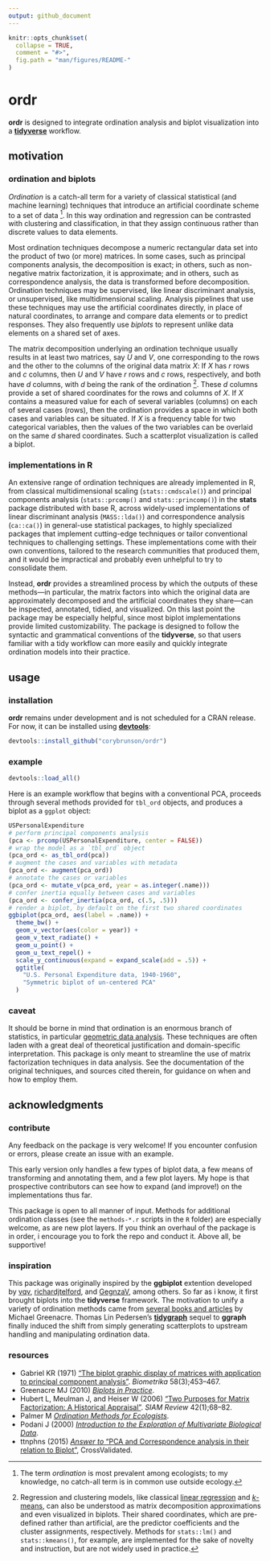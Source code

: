 ```yaml
---
output: github_document
---
```


<!-- edit README.rmd -->

```r
knitr::opts_chunk$set(
  collapse = TRUE,
  comment = "#>",
  fig.path = "man/figures/README-"
)
```

# ordr

**ordr** is designed to integrate ordination analysis and biplot visualization into a [**tidyverse**](https://github.com/tidyverse/tidyverse) workflow.

## motivation

### ordination and biplots

_Ordination_ is a catch-all term for a variety of classical statistical (and machine learning) techniques that introduce an artificial coordinate scheme to a set of data [^ordination]. In this way ordination and regression can be contrasted with clustering and classification, in that they assign continuous rather than discrete values to data elements.

Most ordination techniques decompose a numeric rectangular data set into the product of two (or more) matrices. In some cases, such as principal components analysis, the decomposition is exact; in others, such as non-negative matrix factorization, it is approximate; and in others, such as correspondence analysis, the data is transformed before decomposition.
Ordination techniques may be supervised, like linear discriminant analysis, or unsupervised, like multidimensional scaling.
Analysis pipelines that use these techniques may use the artificial coordinates directly, in place of natural coordinates, to arrange and compare data elements or to predict responses. They also frequently use _biplots_ to represent unlike data elements on a shared set of axes.

The matrix decomposition underlying an ordination technique usually results in at least two matrices, say $U$ and $V$, one corresponding to the rows and the other to the columns of the original data matrix $X$: If $X$ has $r$ rows and $c$ columns, then $U$ and $V$ have $r$ rows and $c$ rows, respectively, and both have $d$ columns, with $d$ being the rank of the ordination [^lm-kmeans].
These $d$ columns provide a set of shared coordinates for the rows and columns of $X$. If $X$ contains a measured value for each of several variables (columns) on each of several cases (rows), then the ordination provides a space in which both cases and variables can be situated. If $X$ is a frequency table for two categorical variables, then the values of the two variables can be overlaid on the same $d$ shared coordinates. Such a scatterplot visualization is called a biplot.

### implementations in R

An extensive range of ordination techniques are already implemented in R, from classical multidimensional scaling (`stats::cmdscale()`) and principal components analysis (`stats::prcomp()` and `stats::princomp()`) in the **stats** package distributed with base R, across widely-used implementations of linear discriminant analysis (`MASS::lda()`) and correspondence analysis (`ca::ca()`) in general-use statistical packages, to highly specialized packages that implement cutting-edge techniques or tailor conventional techniques to challenging settings. These implementations come with their own conventions, tailored to the research communities that produced them, and it would be impractical and probably even unhelpful to try to consolidate them.

Instead, **ordr** provides a streamlined process by which the outputs of these methods&mdash;in particular, the matrix factors into which the original data are approximately decomposed and the artificial coordinates they share&mdash;can be inspected, annotated, tidied, and visualized. On this last point the package may be especially helpful, since most biplot implementations provide limited customizability. The package is designed to follow the syntactic and grammatical conventions of the **tidyverse**, so that users familiar with a tidy workflow can more easily and quickly integrate ordination models into their practice.

[^ordination]: The term _ordination_ is most prevalent among ecologists; to my knowledge, no catch-all term is in common use outside ecology.
[^svd]: Methods for `eigen()` and `svd()` decompositions are included in **ordr** for illustration. In practice, the interpretation of their output depends on the theoretical framework in which they are used.
[^lm-kmeans]: Regression and clustering models, like classical [linear regression](http://www.multivariatestatistics.org/chapter2.html) and [_k_-means](http://joelcadwell.blogspot.com/2015/08/matrix-factorization-comes-in-many.html), can also be understood as matrix decomposition approximations and even visualized in biplots. Their shared coordinates, which are pre-defined rather than artificial, are the predictor coefficients and the cluster assignments, respectively. Methods for `stats::lm()` and `stats::kmeans()`, for example, are implemented for the sake of novelty and instruction, but are not widely used in practice.

## usage

### installation

**ordr** remains under development and is not scheduled for a CRAN release. For now, it can be installed using [**devtools**](https://github.com/r-lib/devtools):

```r
devtools::install_github("corybrunson/ordr")
```

### example

```r
devtools::load_all()
```

Here is an example workflow that begins with a conventional PCA, proceeds through several methods provided for `tbl_ord` objects, and produces a biplot as a `ggplot` object:

```r
USPersonalExpenditure
# perform principal components analysis
(pca <- prcomp(USPersonalExpenditure, center = FALSE))
# wrap the model as a `tbl_ord` object
(pca_ord <- as_tbl_ord(pca))
# augment the cases and variables with metadata
(pca_ord <- augment(pca_ord))
# annotate the cases or variables
(pca_ord <- mutate_v(pca_ord, year = as.integer(.name)))
# confer inertia equally between cases and variables
(pca_ord <- confer_inertia(pca_ord, c(.5, .5)))
# render a biplot, by default on the first two shared coordinates
ggbiplot(pca_ord, aes(label = .name)) +
  theme_bw() +
  geom_v_vector(aes(color = year)) +
  geom_v_text_radiate() +
  geom_u_point() +
  geom_u_text_repel() +
  scale_y_continuous(expand = expand_scale(add = .5)) +
  ggtitle(
    "U.S. Personal Expenditure data, 1940-1960",
    "Symmetric biplot of un-centered PCA"
  )
```

### caveat

It should be borne in mind that ordination is an enormous branch of statistics, in particular [geometric data analysis](https://www.springer.com/us/book/9781402022357). These techniques are often laden with a great deal of theoretical justification and domain-specific interpretation.
This package is only meant to streamline the use of matrix factorization techniques in data analysis.
See the documentation of the original techniques, and sources cited therein, for guidance on when and how to employ them.

## acknowledgments

### contribute

Any feedback on the package is very welcome! If you encounter confusion or errors, please create an issue with an example.

This early version only handles a few types of biplot data, a few means of transforming and annotating them, and a few plot layers. My hope is that prospective contributors can see how to expand (and improve!) on the implementations thus far.

This package is open to all manner of input.
Methods for additional ordination classes (see the `methods-*.r` scripts in the `R` folder) are especially welcome, as are new plot layers.
If you think an overhaul of the package is in order, i encourage you to fork the repo and conduct it.
Above all, be supportive!

### inspiration

This package was originally inspired by the **ggbiplot** extention developed by [vqv](https://github.com/vqv/ggbiplot), [richardjtelford](https://github.com/richardjtelford/ggbiplot), and [GegnzaV](https://github.com/GegznaV/ggbiplot), among others. So far as i know, it first brought biplots into the **tidyverse** framework.
The motivation to unify a variety of ordination methods came from [several books and articles](https://www.barcelonagse.eu/research/publications/all?author=Michael%20Greenacre) by Michael Greenacre.
Thomas Lin Pedersen's [**tidygraph**](https://github.com/thomasp85/tidygraph) sequel to **ggraph** finally induced the shift from simply generating scatterplots to upstream handling and manipulating ordination data.

### resources

- Gabriel KR (1971) ["The biplot graphic display of matrices with application to principal component analysis"](https://academic.oup.com/biomet/article-abstract/58/3/453/233361). _Biometrika_ 58(3);453&ndash;467.
- Greenacre MJ (2010) [_Biplots in Practice_](http://www.multivariatestatistics.org/biplots.html).
- Hubert L, Meulman J, and Heiser W (2006) ["Two Purposes for Matrix Factorization: A Historical Appraisal"](https://epubs.siam.org/doi/abs/10.1137/S0036144598340483). _SIAM Review_ 42(1);68&ndash;82.
- Palmer M [_Ordination Methods for Ecologists_](http://ordination.okstate.edu/).
- Podani J (2000) [_Introduction to the Exploration of Multivariate Biological Data_](http://ramet.elte.hu/~podani/books.html).
- ttnphns (2015) [_Answer to_ "PCA and Correspondence analysis in their relation to Biplot"](https://stats.stackexchange.com/a/141755/68743), CrossValidated.
